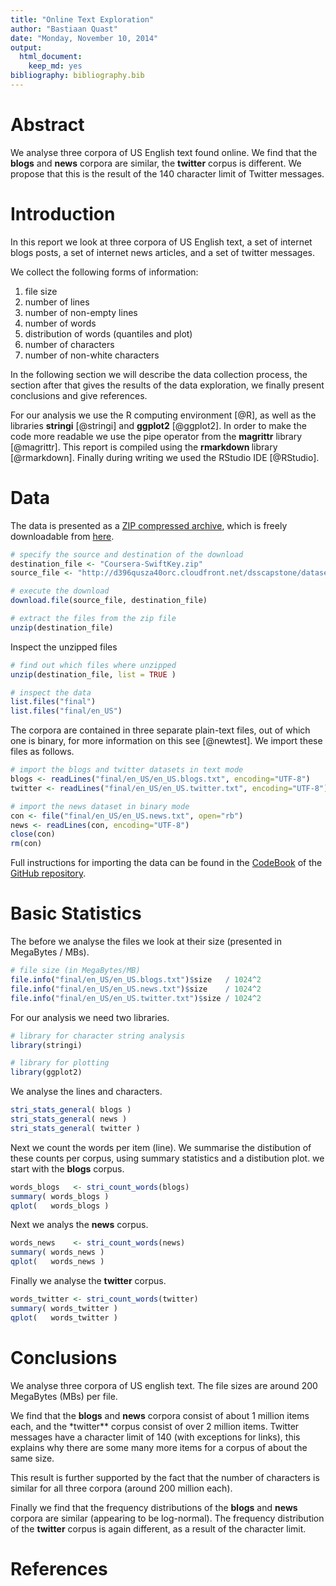 ```yaml
---
title: "Online Text Exploration"
author: "Bastiaan Quast"
date: "Monday, November 10, 2014"
output:
  html_document:
    keep_md: yes
bibliography: bibliography.bib
---
```


# Abstract
We analyse three corpora of US English text found online.
We find that the **blogs** and **news** corpora are similar,
the **twitter** corpus is different.
We propose that this is the result of the 140 character limit of Twitter messages.

# Introduction
In this report we look at three corpora of US English text, a set of internet blogs posts, a set of internet news articles, and a set of twitter messages.

We collect the following forms of information:

 1. file size
 2. number of lines
 3. number of non-empty lines
 4. number of words
 5. distribution of words (quantiles and plot)
 6. number of characters
 7. number of non-white characters
 
In the following section we will describe the data collection process,
the section after that gives the results of the data exploration,
we finally present conclusions and give references.

For our analysis we use the R computing environment [@R], as well as the libraries **stringi** [@stringi] and **ggplot2** [@ggplot2].
In order to make the code more readable we use the pipe operator from the **magrittr** library [@magrittr].
This report is compiled using the **rmarkdown ** library [@rmarkdown].
Finally during writing we used the RStudio IDE [@RStudio].

# Data

The data is presented as a [ZIP compressed archive](http://en.wikipedia.org/wiki/Zip_(file_format)), which is freely downloadable from [here](https://d396qusza40orc.cloudfront.net/dsscapstone/dataset/Coursera-SwiftKey.zip).
```r
# specify the source and destination of the download
destination_file <- "Coursera-SwiftKey.zip"
source_file <- "http://d396qusza40orc.cloudfront.net/dsscapstone/dataset/Coursera-SwiftKey.zip"

# execute the download
download.file(source_file, destination_file)

# extract the files from the zip file
unzip(destination_file)
```

Inspect the unzipped files
```r
# find out which files where unzipped
unzip(destination_file, list = TRUE )

# inspect the data
list.files("final")
list.files("final/en_US")
```

The corpora are contained in three separate plain-text files,
out of which one is binary, for more information on this see [@newtest].
We import these files as follows.
```r
# import the blogs and twitter datasets in text mode
blogs <- readLines("final/en_US/en_US.blogs.txt", encoding="UTF-8")
twitter <- readLines("final/en_US/en_US.twitter.txt", encoding="UTF-8")

# import the news dataset in binary mode
con <- file("final/en_US/en_US.news.txt", open="rb")
news <- readLines(con, encoding="UTF-8")
close(con)
rm(con)
```

Full instructions for importing the data can be found in the [CodeBook](https://github.com/bquast/Data-Science-Capstone/blob/master/CodeBook.md) of the [GitHub repository](https://github.com/bquast/Data-Science-Capstone).


# Basic Statistics

The before we analyse the files we look at their size (presented in MegaBytes / MBs).
```r
# file size (in MegaBytes/MB)
file.info("final/en_US/en_US.blogs.txt")$size   / 1024^2
file.info("final/en_US/en_US.news.txt")$size    / 1024^2
file.info("final/en_US/en_US.twitter.txt")$size / 1024^2
```

For our analysis we need two libraries.
```r
# library for character string analysis
library(stringi)

# library for plotting
library(ggplot2)
```

We analyse the lines and characters.
```r
stri_stats_general( blogs )
stri_stats_general( news )
stri_stats_general( twitter )
```

Next we count the words per item (line). We summarise the distibution of these counts per corpus, using summary statistics and a distibution plot. we start with the **blogs** corpus.
```r
words_blogs   <- stri_count_words(blogs)
summary( words_blogs )
qplot(   words_blogs )
```

Next we analys the **news** corpus.
```r
words_news    <- stri_count_words(news)
summary( words_news )
qplot(   words_news )
```

Finally we analyse the **twitter** corpus.
```r
words_twitter <- stri_count_words(twitter)
summary( words_twitter )
qplot(   words_twitter )
```

# Conclusions
We analyse three corpora of US english text. The file sizes are around 200 MegaBytes (MBs) per file.

We find that the **blogs** and **news** corpora consist of about 1 million items each,
and the *twitter** corpus consist of over 2 million items.
Twitter messages have a character limit of 140 (with exceptions for links),
this explains why there are some many more items for a corpus of about the same size.

This result is further supported by the fact that the number of characters is similar for all three corpora (around 200 million each).

Finally we find that the frequency distributions of the **blogs** and **news ** corpora are similar (appearing to be log-normal).
The frequency distribution of the **twitter** corpus is again different, as a result of the character limit.


# References
